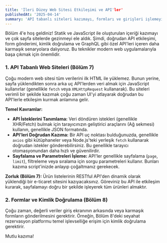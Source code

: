 ```yaml
---
title: 'İleri Düzey Web Sitesi Etkileşimi ve API'ler'
publishedAt: '2025-04-14'
summary: 'API tabanlı siteleri kazımayı, formları ve girişleri işlemeyi ve GraphQL uç noktalarıyla etkileşim kurmayı öğrenin.'
---
```


Bölüm 4'e hoş geldiniz! Statik ve JavaScript ile oluşturulan içeriği kazımayı ve çok sayfa sitelerde gezinmeyi ele aldık. Şimdi, doğrudan API etkileşimi, form gönderimi, kimlik doğrulama ve GraphQL gibi özel API'leri içeren daha karmaşık senaryolara dalıyoruz. Bu teknikler modern web uygulamalarıyla başa çıkmak için önemlidir.

### 1. API Tabanlı Web Siteleri (Bölüm 7)

Çoğu modern web sitesi tüm verilerini ilk HTML ile yüklemez. Bunun yerine, sayfa yüklendikten sonra arka uç API'lerden veri almak için JavaScript kullanırlar (genellikle `fetch` veya `XMLHttpRequest` kullanarak). Bu siteleri verimli bir şekilde kazımak çoğu zaman UI'yi atlayarak doğrudan bu API'lerle etkileşim kurmak anlamına gelir.

**Temel Kavramlar:**

*   **API İsteklerini Tanımlama:** Veri döndüren istekleri (genellikle XHR/Fetch) bulmak için tarayıcınızın geliştirici araçlarını (Ağ sekmesi) kullanın, genellikle JSON formatında.
*   **API'leri Doğrudan Kazıma:** Bir API uç noktası bulduğunuzda, genellikle `axios` gibi kütüphaneler veya Node.js'teki yerleşik `fetch` kullanarak doğrudan istekler gönderebilirsiniz. Bu genellikle tarayıcı otomasyonundan daha hızlı ve güvenilirdir.
*   **Sayfalama ve Parametreleri İşleme:** API'ler genellikle sayfalama (`page`, `limit`), filtreleme veya sıralama için sorgu parametreleri kullanır. Bunları kazıma script'inizde anlayıp çoğaltmanız gerekecek.

**Zorluk (Bölüm 7):** Ürün listelerinin RESTful API'den dinamik olarak yüklendiği bir e-ticaret sitesini kazıyacaksınız. Göreviniz bu API ile etkileşim kurarak, sayfalamayı doğru bir şekilde işleyerek tüm ürünleri almaktır.

### 2. Formlar ve Kimlik Doğrulama (Bölüm 8)

Çoğu zaman, değerli veriler giriş ekranının arkasında veya karmaşık formların gönderilmesini gerektirir. Örneğin, Bölüm 8'deki seyahat rezervasyon platformu temel işlevselliğe erişim için kimlik doğrulama gerektirir.

Mutlu kazıma!